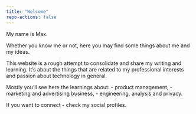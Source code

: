 ```yaml
---
title: "Welcome"
repo-actions: false
---
```


My name is Max.

Whether you know me or not, here you may find some things about me and my ideas.

This website is a rough attempt to consolidate and share my writing and learning.
It's about the things that are related to my professional interests and passion about technology in general.


Mostly you'll see here the learnings about:
- product management,
- marketing and advertising business,
- engineering, analysis and privacy.

If you want to connect - check my social profiles.
